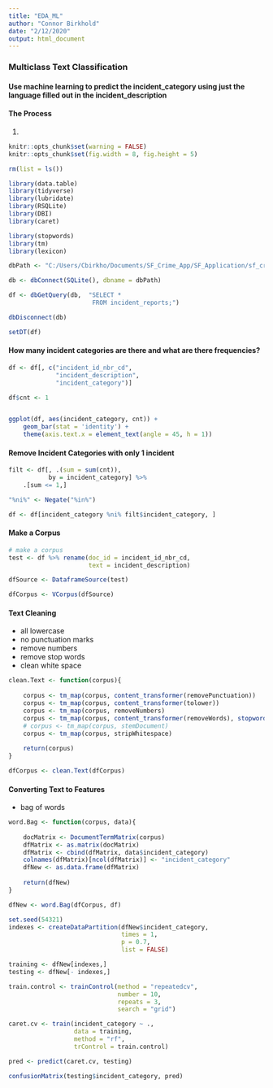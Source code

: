 ```yaml
---
title: "EDA_ML"
author: "Connor Birkhold"
date: "2/12/2020"
output: html_document
---
```

### **Multiclass Text Classification**
#### **Use machine learning to predict the incident_category using just the language filled out in the incident_description**

#### The Process
1. 

```r
knitr::opts_chunk$set(warning = FALSE)
knitr::opts_chunk$set(fig.width = 8, fig.height = 5)
```

```r
rm(list = ls())

library(data.table)
library(tidyverse)
library(lubridate)
library(RSQLite)
library(DBI)
library(caret)

library(stopwords)
library(tm)
library(lexicon)
```


```r
dbPath <- "C:/Users/Cbirkho/Documents/SF_Crime_App/SF_Application/sf_crime_db.sqlite"

db <- dbConnect(SQLite(), dbname = dbPath)

df <- dbGetQuery(db,  "SELECT *
                       FROM incident_reports;")

dbDisconnect(db)

setDT(df)
```

#### **How many incident categories are there and what are there frequencies?**
```r
df <- df[, c("incident_id_nbr_cd",
             "incident_description",
             "incident_category")]

df$cnt <- 1


ggplot(df, aes(incident_category, cnt)) +
    geom_bar(stat = 'identity') +
    theme(axis.text.x = element_text(angle = 45, h = 1))

```

#### **Remove Incident Categories with only 1 incident**
```r
filt <- df[, .(sum = sum(cnt)),
           by = incident_category] %>% 
    .[sum <= 1,]

"%ni%" <- Negate("%in%")

df <- df[incident_category %ni% filt$incident_category, ]
```


#### **Make a Corpus**
```r
# make a corpus
test <- df %>% rename(doc_id = incident_id_nbr_cd,
                      text = incident_description)

dfSource <- DataframeSource(test)

dfCorpus <- VCorpus(dfSource)
```

#### **Text Cleaning**
* all lowercase
* no punctuation marks
* remove numbers
* remove stop words
* clean white space
```r
clean.Text <- function(corpus){
    
    corpus <- tm_map(corpus, content_transformer(removePunctuation))
    corpus <- tm_map(corpus, content_transformer(tolower))
    corpus <- tm_map(corpus, removeNumbers)
    corpus <- tm_map(corpus, content_transformer(removeWords), stopwords("english"))
    # corpus <- tm_map(corpus, stemDocument)
    corpus <- tm_map(corpus, stripWhitespace)
    
    return(corpus)
}

dfCorpus <- clean.Text(dfCorpus)

```


#### **Converting Text to Features**
* bag of words 
```r

word.Bag <- function(corpus, data){
    
    docMatrix <- DocumentTermMatrix(corpus)
    dfMatrix <- as.matrix(docMatrix)
    dfMatrix <- cbind(dfMatrix, data$incident_category)
    colnames(dfMatrix)[ncol(dfMatrix)] <- "incident_category"
    dfNew <- as.data.frame(dfMatrix)
    
    return(dfNew)
}

dfNew <- word.Bag(dfCorpus, df)


```

```r
set.seed(54321)
indexes <- createDataPartition(dfNew$incident_category,
                               times = 1,
                               p = 0.7,
                               list = FALSE)

training <- dfNew[indexes,]
testing <- dfNew[- indexes,]
```

```r
train.control <- trainControl(method = "repeatedcv",
                              number = 10,
                              repeats = 3,
                              search = "grid")

caret.cv <- train(incident_category ~ .,
                  data = training,
                  method = "rf",
                  trControl = train.control)
```

```r
pred <- predict(caret.cv, testing)

confusionMatrix(testing$incident_category, pred)
```

